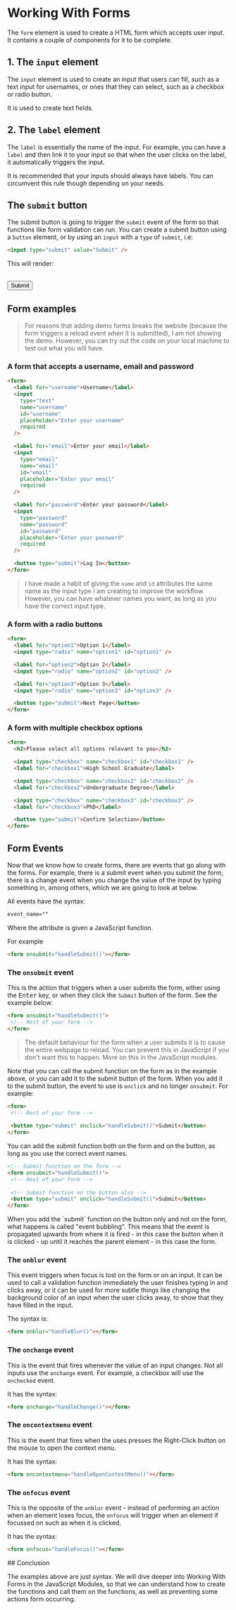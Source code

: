 
# Working With Forms

The `form` element is used to create a HTML form which accepts user input. It contains a couple of components for it to be complete.

## 1. The `input` element

The `input` element is used to create an input that users can fill, such as a text input for usernames, or ones that they can select, such as a checkbox or radio button.

It is used to create text fields.

## 2. The `label` element

The `label` is essentially the name of the input. For example, you can have a `label` and then link it to your input so that when the user clicks on the label, it automatically triggers the input.

It is recommended that your inputs should always have labels. You can circumvent this rule though depending on your needs.

## The `submit` button

The submit button is going to trigger the `submit` event of the form so that functions like form validation can run. You can create a submit button using a `button` element, or by using an `input` with a `type` of `submit`, i.e:

```html
<input type="submit" value="Submit" />
```

This will render:

<br />

<input type="submit" value="Submit" />

## Form examples

> For reasons that adding demo forms breaks the website (because the form triggers a reload event when it is submitted), I am not showing the demo. However, you can try out the code on your local machine to test out what you will have.

### A form that accepts a username, email and password

```html
<form>
  <label for="username">Username</label>
  <input
    type="text"
    name="username"
    id="username"
    placeholder="Enter your username"
    required
  />

  <label for="email">Enter your email</label>
  <input
    type="email"
    name="email"
    id="email"
    placeholder="Enter your email"
    required
  />

  <label for="password">Enter your password</label>
  <input
    type="password"
    name="password"
    id="password"
    placeholder="Enter your password"
    required
  />

  <button type="submit">Log In</button>
</form>
```

> I have made a habit of giving the `name` and `id` attributes the same name as the input type I am creating to improve the workflow. However, you can have whatever names you want, as long as you have the correct input type.

### A form with a radio buttons

```html
<form>
  <label for="option1">Option 1</label>
  <input type="radio" name="option1" id="option1" />

  <label for="option2">Option 2</label>
  <input type="radio" name="option2" id="option2" />

  <label for="option3">Option 3</label>
  <input type="radio" name="option3" id="option3" />

  <button type="submit">Next Page</button>
</form>
```

### A form with multiple checkbox options

```html
<form>
  <h2>Please select all options relevant to you</h2>

  <input type="checkbox" name="checkbox1" id="checkbox1" />
  <label for="checkbox1">High School Graduate</label>

  <input type="checkbox" name="checkbox2" id="checkbox2" />
  <label for="checkbox2">Undergraduate Degree</label>

  <input type="checkbox" name="checkbox3" id="checkbox3" />
  <label for="checkbox3">PhD</label>

  <button type="submit">Confirm Selection</button>
</form>
```

## Form Events

Now that we know how to create forms, there are events that go along with the forms. For example, there is a submit event when you submit the form, there is a change event when you change the value of the input by typing something in, among others, which we are going to look at below.

<Callout type="info">
  All events have the syntax:
  
  ```html
  event_name=""
  ```
  
  Where the attribute is given a JavaScript function.
  
  For example
  
  ```html
  <form onsubmit="handleSubmit()"></form>
  ```
</Callout>

### The `onsubmit` event

This is the action that triggers when a user submits the form, either using the <kbd>Enter</kbd> key, or when they click the `Submit` button of the form. See the example below:

```html
<form onsubmit="handleSubmit()">
 <!-- Rest of your form -->
</form>
```

> The default behaviour for the form when a user submits it is to cause the entire webpage to reload. You can prevent this in JavaScript if you don't want this to happen. More on this in the JavaScript modules.

Note that you can call the submit function on the form as in the example above, or you can add it to the submit button of the form. When you add it to the submit button, the event to use is `onclick` and no longer `onsubmit`. For example:

```html
<form>
 <!-- Rest of your form -->
 
 <button type="submit" onclick="handleSubmit()">Submit</button>
</form>
```

You can add the submit function both on the form and on the button, as long as you use the correct event names.

```html
<!-- Submit function on the form -->
<form onsubmit="handleSubmit()">
 <!-- Rest of your form -->
 
 <!-- Submit function on the button also -->
 <button type="submit" onclick="handleSubmit()">Submit</button>
</form>
```

<Callout type="info">
  When you add the `submit` function on the button only and not on the form, what happens is called "event bubbling". This means that the event is propagated upwards from where it is fired - in this case the button when it is clicked - up until it reaches the parent element - in this case the form.
</Callout>



### The `onblur` event

This event triggers when focus is lost on the form or on an input. It can be used to call a validation function immediately the user finishes typing in and clicks away, or it can be used for more subtle things like changing the background color of an input when the user clicks away, to show that they have filled in the input.

The syntax is:

```html
<form onblur="handleBlur()"></form>
```

### The `onchange` event

This is the event that fires whenever the value of an input changes. Not all inputs use the `onchange` event. For example, a checkbox will use the `onchecked` event.

It has the syntax:

```html
<form onchange="handleChange()"></form>
```

### The `oncontextmenu` event

This is the event that fires when the uses presses the Right-Click button on the mouse to open the context menu.

It has the syntax:

```html
<form oncontextmenu="handleOpenContextMenu()"></form>
```

### The `onfocus` event

This is the opposite of the `onblur` event - instead of performing an action when an element loses focus, the `onfocus` will trigger when an element if focussed on such as when it is clicked.

It has the syntax:

```html
<form onfocus="handleFocus()"></form>
```

<Callout type="info">
## Conclusion

The examples above are just syntax. We will dive deeper into Working With Forms in the JavaScript Modules, so that we can understand how to create the functions and call them on the functions, as well as preventing some actions form occurring.
</Callout>